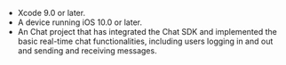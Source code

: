 <PlatformWrapper platform="ios">

- Xcode 9.0 or later.
- A device running iOS 10.0 or later.
- An Chat project that has integrated the Chat SDK and implemented the <Link to="../get-started/get-started-sdk?platform={{platform.PATH}}">basic real-time chat functionalities</Link>, including users logging in and out and sending and receiving messages.

</PlatformWrapper>